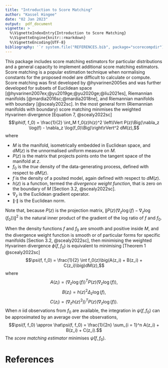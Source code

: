 ```yaml
---
title: "Introduction to Score Matching"
author: "Kassel Hingee"
date: "02 Jan 2023"
output:  pdf_document
vignette: >
  %\VignetteIndexEntry{Introduction to Score Matching}
  %\VignetteEngine{knitr::rmarkdown}
  %\VignetteEncoding{UTF-8}
bibliography: '`r system.file("REFERENCES.bib", package="scorecompdir")`'
---
```


This package includes score matching estimators for particular distributions and a general capacity to implement additional score matching estimators.
Score matching is a popular estimation technique when normalising constants for the proposed model are difficult to calculate or compute.
Score matching was first developed by @hyvarinen2005es and was further developed for subsets of Euclidean space [@hyvarinen2007ex;@yu2019ge;@yu2020ge;@liu2021es], Riemannian manifolds [@mardia2016sc;@mardia2018ne],
 and Riemannian manifolds with boundary [@scealy2022sc].
In the most general form (Riemannian manifolds with boundary) score matching minimises the weighted Hyvarinen divergence [Equation 7, @scealy2022sc] 
$$\phi(f, f_0) =  \frac{1}{2} \int_M f_0(z)h(z)^2 \left\lVert P(z)\Big(\nabla_z \log(f) - \nabla_z \log(f_0)\Big)\right\rVert^2 dM(z),$$
 where

 + $M$ is the manifold, isometrically embedded in Euclidean space, and $dM(z)$ is the unnormalised uniform measure on $M$.
 + $P(z)$ is the matrix that projects points onto the tangent space of the manifold at $z$.
 + $f_0$ is the *true* density of the data-generating process, defined with respect to $dM(z)$.
 + $f$ is the density of a posited model, again defined with respect to $dM(z)$.
 + $h(z)$ is a function, termed the *divergence weight function*, that is zero on the boundary of $M$ [Section 3.2, @scealy2022sc].
 + $\nabla_z$ is the Euclidean gradient operator.
 + $\lVert \cdot \rVert$ is the Euclidean norm.
 
 Note that, because $P(z)$ is the projection matrix, $\left\lVert P(z)\Big(\nabla_z \log(f) - \nabla_z \log(f_0)\Big)\right\rVert^2$ is the natural inner product of the gradient of the log ratio of $f$ and $f_0$.

 When the density functions $f$ and $f_0$ are smooth and positive inside $M$,
 and the divergence weight function is smooth or of particular forms for specific manifolds [Section 3.2, @scealy2022sc],
 then minimising the weighted Hyvarinen divergence $\phi(f, f_0)$ is equivalent to minimising [Theorem 1 @scealy2022sc]
  $$\psi(f, f_0) = \frac{1}{2} \int f_0(z)\big(A(z_i) + B(z_i) + C(z_i)\big)dM(z),$$
 where 
 $$A(z_i) = \left(\nabla_z \log(f)\right)^T P(z) \left(\nabla_z \log(f)\right),$$
 $$B(z_i) = h(z)^2\Delta_z\log(f),$$
 $$C(z_i) = \left(\nabla_z h(z)^2)\right)^T P(z) \left(\nabla_z \log(f)\right).$$
 When $n$ iid observations from $f_0$ are available, the integration in $\psi(f, f_0)$ can be approximated by an average over the observations, 
  $$\psi(f, f_0) \approx \hat\psi(f, f_0) = \frac{1}{2n} \sum_{i = 1}^n A(z_i) + B(z_i) + C(z_i).$$
 The *score matching estimator* minimises $\hat\psi(f, f_0)$.


# References

